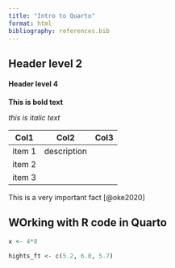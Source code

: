 ```yaml
---
title: "Intro to Quarto"
format: html
bibliography: references.bib
---
```


## Header level 2

#### Header level 4

**This is bold text**

*this is italic text*

| Col1   | Col2        | Col3 |
|--------|-------------|------|
| item 1 | description |      |
| item 2 |             |      |
| item 3 |             |      |

This is a very important fact [@oke2020]


## WOrking with R code in Quarto

```r
x <- 4*8

hights_ft <- c(5.2, 6.0, 5.7)


```

